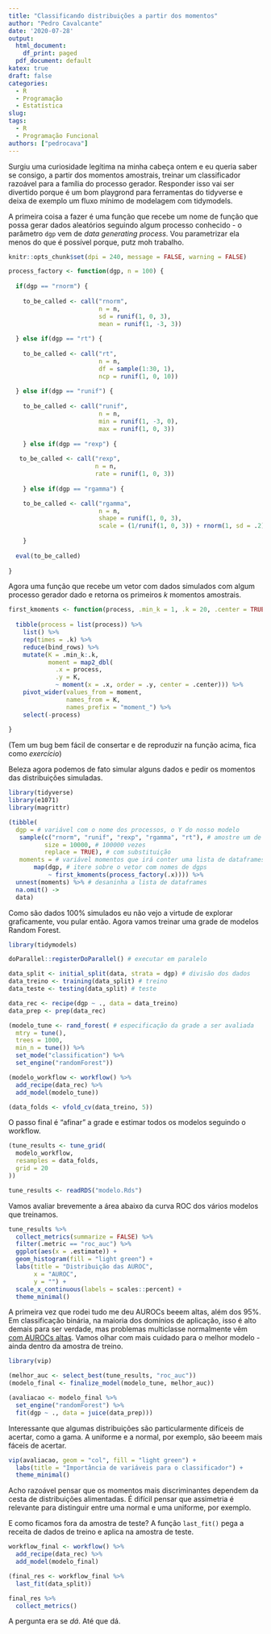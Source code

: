 ```yaml
---
title: "Classificando distribuições a partir dos momentos"
author: "Pedro Cavalcante"
date: '2020-07-28'
output:
  html_document:
    df_print: paged
  pdf_document: default
katex: true
draft: false
categories:
  - R
  - Programação
  - Estatística 
slug: 
tags:
  - R
  - Programação Funcional
authors: ["pedrocava"]
---
```


Surgiu uma curiosidade legítima na minha cabeça ontem e eu queria saber se consigo, a partir dos momentos amostrais, treinar um classificador razoável para a família do processo gerador. Responder isso vai ser divertido porque é um bom playgrond para ferramentas do tidyverse e deixa de exemplo um fluxo mínimo de modelagem com tidymodels.

A primeira coisa a fazer é uma função que recebe um nome de função que possa gerar dados aleatórios seguindo algum processo conhecido - o parâmetro `dgp` vem de _data generating process_. Vou parametrizar ela menos do que é possível porque, putz moh trabalho.

```R
knitr::opts_chunk$set(dpi = 240, message = FALSE, warning = FALSE)
```

```R
process_factory <- function(dgp, n = 100) {
  
  if(dgp == "rnorm") {
    
    to_be_called <- call("rnorm", 
                         n = n, 
                         sd = runif(1, 0, 3), 
                         mean = runif(1, -3, 3))
  
  } else if(dgp == "rt") {
    
    to_be_called <- call("rt", 
                         n = n, 
                         df = sample(1:30, 1), 
                         ncp = runif(1, 0, 10))
    
  } else if(dgp == "runif") {
    
    to_be_called <- call("runif",
                         n = n,
                         min = runif(1, -3, 0),
                         max = runif(1, 0, 3))
    
    } else if(dgp == "rexp") {
   
   to_be_called <- call("rexp", 
                        n = n, 
                        rate = runif(1, 0, 3))
  
    } else if(dgp == "rgamma") {

    to_be_called <- call("rgamma", 
                         n = n, 
                         shape = runif(1, 0, 3),
                         scale = (1/runif(1, 0, 3)) + rnorm(1, sd = .2))
      
    }
  
  eval(to_be_called)
      
}

```

Agora uma função que recebe um vetor com dados simulados com algum processo gerador dado e retorna os primeiros $k$ momentos amostrais.

```R
first_kmoments <- function(process, .min_k = 1, .k = 20, .center = TRUE) {
  
  tibble(process = list(process)) %>%
    list() %>%
    rep(times = .k) %>%
    reduce(bind_rows) %>%
    mutate(K = .min_k:.k,
           moment = map2_dbl(
             .x = process, 
             .y = K,
             ~ moment(x = .x, order = .y, center = .center))) %>%
    pivot_wider(values_from = moment, 
                names_from = K, 
                names_prefix = "moment_") %>%
    select(-process)
  
}

```
(Tem um bug bem fácil de consertar e de reproduzir na função acima, fica como _exercício_)

Beleza agora podemos de fato simular alguns dados e pedir os momentos das distribuições simuladas. 

```R
library(tidyverse)
library(e1071)
library(magrittr)

(tibble(
  dgp = # variável com o nome dos processos, o Y do nosso modelo
   sample(c("rnorm", "runif", "rexp", "rgamma", "rt"), # amostre um de 4 nomes 
          size = 10000, # 100000 vezes
          replace = TRUE), # com substituição
   moments = # variável momentos que irá conter uma lista de dataframes
       map(dgp, # itere sobre o vetor com nomes de dgps
           ~ first_kmoments(process_factory(.x)))) %>% 
  unnest(moments) %>% # desaninha a lista de dataframes
  na.omit() ->
  data)

```

Como são dados 100% simulados eu não vejo a virtude de explorar graficamente, vou pular então. Agora vamos treinar uma grade de modelos Random Forest.

```R
library(tidymodels)

doParallel::registerDoParallel() # executar em paralelo

data_split <- initial_split(data, strata = dgp) # divisão dos dados
data_treino <- training(data_split) # treino
data_teste <- testing(data_split) # teste

data_rec <- recipe(dgp ~ ., data = data_treino) 
data_prep <- prep(data_rec) 

(modelo_tune <- rand_forest( # especificação da grade a ser avaliada
  mtry = tune(),
  trees = 1000,
  min_n = tune()) %>%
  set_mode("classification") %>%
  set_engine("randomForest"))

(modelo_workflow <- workflow() %>%
  add_recipe(data_rec) %>%
  add_model(modelo_tune))

(data_folds <- vfold_cv(data_treino, 5))
```

O passo final é "afinar" a grade e estimar todos os modelos seguindo o workflow.

```R
(tune_results <- tune_grid(
  modelo_workflow,
  resamples = data_folds,
  grid = 20
))
```

```R
tune_results <- readRDS("modelo.Rds")
```

Vamos avaliar brevemente a área abaixo da curva ROC dos vários modelos que treinamos. 

```R

tune_results %>%
  collect_metrics(summarize = FALSE) %>%
  filter(.metric == "roc_auc") %>%
  ggplot(aes(x = .estimate)) +
  geom_histogram(fill = "light green") +
  labs(title = "Distribuição das AUROC",
       x = "AUROC",
       y = "") +
  scale_x_continuous(labels = scales::percent) +
  theme_minimal()

```

A primeira vez que rodei tudo me deu AUROCs beeem altas, além dos 95%. Em classificação binária, na maioria dos domínios de aplicação, isso é alto demais para ser verdade, mas problemas multiclasse normalmente vêm [com AUROCs altas](https://stats.stackexchange.com/questions/203207/multi-class-classification-easier-than-binary-classification). Vamos olhar com mais cuidado para o melhor modelo - ainda dentro da amostra de treino.

```R
library(vip)

(melhor_auc <- select_best(tune_results, "roc_auc"))
(modelo_final <- finalize_model(modelo_tune, melhor_auc))

(avaliacao <- modelo_final %>%
  set_engine("randomForest") %>%
  fit(dgp ~ ., data = juice(data_prep)))
```

Interessante que algumas distribuições são particularmente difíceis de acertar, como a gama. A uniforme e a normal, por exemplo, são beeem mais fáceis de acertar.

```R

vip(avaliacao, geom = "col", fill = "light green") +
  labs(title = "Importância de variáveis para o classificador") +
  theme_minimal()

```

Acho razoável pensar que os momentos mais discriminantes dependem da cesta de distribuições alimentadas. É difícil pensar que assimetria é relevante para distinguir entre uma normal e uma uniforme, por exemplo. 

E como ficamos fora da amostra de teste? A função ``last_fit()`` pega a receita de dados de treino e aplica na amostra de teste.

```R
workflow_final <- workflow() %>%
  add_recipe(data_rec) %>%
  add_model(modelo_final)

(final_res <- workflow_final %>%
  last_fit(data_split))

final_res %>%
  collect_metrics()
```

A pergunta era se _dá_. Até que dá. 
